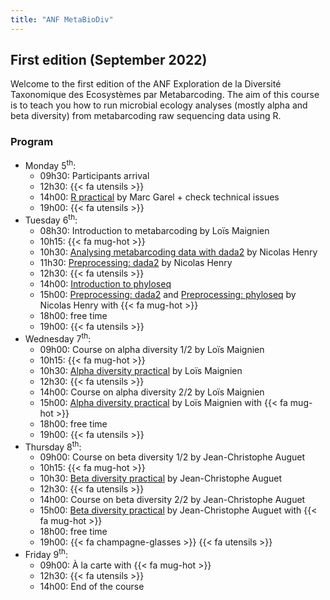 ```yaml
---
title: "ANF MetaBioDiv"
---
```


## First edition (September 2022){.unnumbered}

Welcome to the first edition of the ANF Exploration de la Diversité Taxonomique des Ecosystèmes par Metabarcoding.
The aim of this course is to teach you how to run microbial ecology analyses (mostly alpha and beta diversity) from metabarcoding raw sequencing data using R.

### Program{.unnumbered}

* Monday 5<sup>th</sup>:
    * 09h30: Participants arrival
    * 12h30: {{< fa utensils >}}
    * 14h00: [R practical](practicals/rforbeginer.html) by Marc Garel + check technical issues
    * 19h00: {{< fa utensils >}}
* Tuesday 6<sup>th</sup>:
    * 08h30: Introduction to metabarcoding by Loïs Maignien
    * 10h15: {{< fa mug-hot >}}
    * 10h30: [Analysing metabarcoding data with dada2](courses/dada2.html) by Nicolas Henry
    * 11h30: [Preprocessing: dada2](practicals/preprocessing_dada2.html) by Nicolas Henry
    * 12h30: {{< fa utensils >}}
    * 14h00: [Introduction to phyloseq](courses/phyloseq.html)
    * 15h00: [Preprocessing: dada2](practicals/preprocessing_dada2.Rmd) and [Preprocessing: phyloseq](practicals/preprocessing_phyloseq.html) by Nicolas Henry with {{< fa mug-hot >}}
    * 18h00: free time
    * 19h00: {{< fa utensils >}}
* Wednesday 7<sup>th</sup>:
    * 09h00: Course on alpha diversity 1/2 by Loïs Maignien
    * 10h15: {{< fa mug-hot >}}
    * 10h30: [Alpha diversity practical](practicals/alpha_diversity.html) by Loïs Maignien
    * 12h30: {{< fa utensils >}}
    * 14h00: Course on alpha diversity 2/2 by Loïs Maignien
    * 15h00: [Alpha diversity practical](practicals/alpha_diversity.html) by Loïs Maignien with {{< fa mug-hot >}}
    * 18h00: free time
    * 19h00: {{< fa utensils >}}
* Thursday 8<sup>th</sup>:
    * 09h00: Course on beta diversity 1/2 by Jean-Christophe Auguet
    * 10h15: {{< fa mug-hot >}}
    * 10h30: [Beta diversity practical](practicals/beta_diversity.html) by Jean-Christophe Auguet
    * 12h30: {{< fa utensils >}}
    * 14h00: Course on beta diversity 2/2 by Jean-Christophe Auguet
    * 15h00: [Beta diversity practical](practicals/beta_diversity.html) by Jean-Christophe Auguet with {{< fa mug-hot >}}
    * 18h00: free time
    * 19h00: {{< fa champagne-glasses >}} {{< fa utensils >}}
* Friday 9<sup>th</sup>:
    * 09h00: À la carte with {{< fa mug-hot >}}
    * 12h30: {{< fa utensils >}}
    * 14h00: End of the course